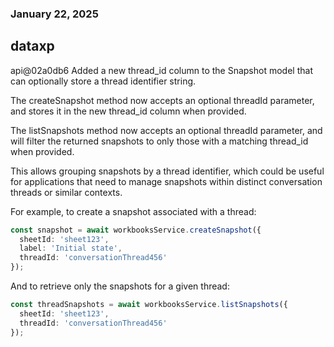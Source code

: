 ### January 22, 2025
## dataxp

api@02a0db6
Added a new thread_id column to the Snapshot model that can optionally store a thread identifier string.

The createSnapshot method now accepts an optional threadId parameter, and stores it in the new thread_id column when provided.

The listSnapshots method now accepts an optional threadId parameter, and will filter the returned snapshots to only those with a matching thread_id when provided.

This allows grouping snapshots by a thread identifier, which could be useful for applications that need to manage snapshots within distinct conversation threads or similar contexts.

For example, to create a snapshot associated with a thread:

```typescript
const snapshot = await workbooksService.createSnapshot({
  sheetId: 'sheet123', 
  label: 'Initial state',
  threadId: 'conversationThread456'
});
```

And to retrieve only the snapshots for a given thread:

```typescript
const threadSnapshots = await workbooksService.listSnapshots({
  sheetId: 'sheet123',
  threadId: 'conversationThread456'
});
```